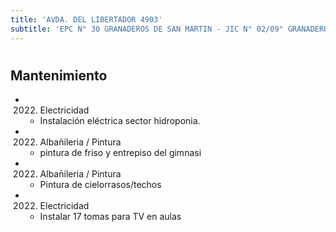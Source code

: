 ```yaml
---
title: 'AVDA. DEL LIBERTADOR 4903'
subtitle: 'EPC N° 30 GRANADEROS DE SAN MARTIN - JIC N° 02/09° GRANADEROS DE SAN MARTIN - ESCUELA DE MAESTROS ([A] 07)'
---
```


#


## Mantenimiento

*  (2022) Electricidad 
    + Instalación eléctrica sector hidroponia.

*  (2022) Albañileria / Pintura 
    + pintura de friso y entrepiso del gimnasi

*  (2022) Albañileria / Pintura 
    + Pintura de cielorrasos/techos

*  (2022) Electricidad 
    + Instalar 17 tomas para TV en aulas



